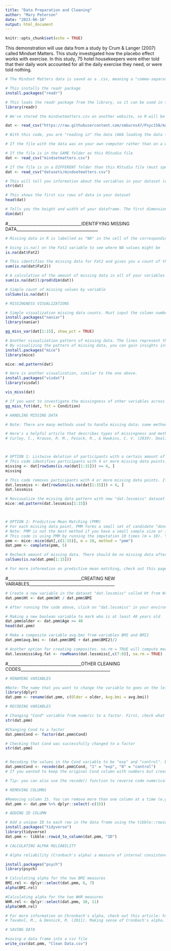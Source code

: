 ---
title: "Data Preparation and Cleaning"
author: "Mary Peterson"
date: "2023-06-10"
output: html_document
---

```{r setup, include=FALSE}
knitr::opts_chunk$set(echo = TRUE)
```


This demonstration will use data from a study by Crum & Langer (2007) called Mindset Matters. This study investigated how the placebo effect works with exercise. In this study, 75 hotel housekeepers were either told that their daily work accounted for all the daily exercise they need, or were told nothing.


```{r}
# The Mindset Matters data is saved as a .csv, meaning a "comma-separated value" format, as this is really easy for computer programs to parse. If you were to open this file in a basic text editor program, you'd see rows are separated on different lines, and columns are separated by commas. In R, the readr package can understand this format and create a rectangle dataframe for us.

# This installs the readr package
install.packages("readr")

# This loads the readr package from the library, so it can be used in the present code.
library(readr)
```

```{r}
# We've stored the mindsetmatters.csv on another website, so R will be able load it if you use the function read_csv() from the readr package and give it the web destination. Try it out below - the only argument you need for the function is the name of the file, in quotes.

dat <- read_csv("https://raw.githubusercontent.com/smburns47/Psyc158/main/mindsetmatters.csv")

# With this code, you are "reading in" the data (AKA loading the data file into R) and naming the dataset "dat"
```

```{r}
# If the file with the data was on your own computer rather than on a website, you can do one of the following:

# If the file is in the SAME folder as this RStudio file
dat <- read_csv("mindsetmatters.csv")

# If the file is in a DIFFERENT folder than this RStudio file (must specify file path)
dat <- read_csv("datasets/mindsetmatters.csv")
```

```{r}
# This will tell you information about the variables in your dataset (e.g., is R considering the variable age as numeric, a character, or a factor?)
str(dat)

# This shows the first six rows of data in your dataset
head(dat)

# Tells you the height and width of your dataframe. The first dimension always corresponds to the number of rows, and the second dimension to the number of columns.
dim(dat)
```

#____________________________________IDENTIFYING MISSING DATA________________________________________
```{r}
# Missing data in R is labelled as "NA" in the cell of the corresponding variable. R also recodes blank cells as NA. If your data set represents missing data in some other way (e.g., some people put the value -999), you should recode the values as NA when working in R.

# Using is.na() on the Fat2 variable to see where NA values might be
is.na(dat$Fat2)
```

```{r}
# This identifies the missing data for Fat2 and gives you a count of the missing data points for the variable
sum(is.na(dat$Fat2))
```

```{r}
# A calculation of the amount of missing data in all of your variables (e.g., 0.12 indicates 12% of data missing)
sum(is.na(dat))/prod(dim(dat))

# Simple count of missing values by variable
colSums(is.na(dat))
```

```{r}
# MISSINGNESS VISUALIZATIONS

# Simple visualization missing data counts. Must input the column numbers of the variables that you want to see. In this case, we will look at all columns, 1:15, which means columns 1 through 15.
install.packages("naniar")
library(naniar)

gg_miss_var(dat[1:15], show_pct = TRUE)

# Another visualization pattern of missing data. The lines represent the cases (rows) in your dataset, and missing values are shown as pink boxes in the lines. For example, the top row indicates that 47 participants had no missing data. The row below it indicates that 9 paricipants had no missing data except for the Fat2 variable. 
# By visualizing the pattern of missing data, you can gain insights into the missingness structure and identify any potential issues or biases caused by missing data.
install.packages("mice")
library(mice)

mice::md.pattern(dat)

# Here is another visualization, similar to the one above.
install.packages("visdat")
library(visdat)

vis_miss(dat)

# If you want to investigate the missingness of other variables across one variable, you can use this code. This provides a heat map looking at missingness across the Condition variable. Notice that the "uninformed" Condition has more missingness overall than the informed condition.
gg_miss_fct(dat, fct = Condition)
```

```{r}
# HANDLING MISSING DATA

# Note: There are many methods used to handle missing data; some methods are more appropriate than others, depending on the data and it's missingness. Below are just two examples of methods that can be used - be mindful of the option that is most appropriate for your data.

# Here's a helpful article that describes types of missingness and methods for handling missing data: https://journals.sagepub.com/doi/10.1177/1078087417726394 
# Curley, C., Krause, R. M., Feiock, R., & Hawkins, C. V. (2019). Dealing with Missing Data: A Comparative Exploration of Approaches Using the Integrated City Sustainability Database. Urban Affairs Review, 55(2), 591–615. https://doi.org/10.1177/1078087417726394



# OPTION 1: Listwise deletion of participants with a certain amount of missing data
# This code identifies participants with 4 or more missing data points. 
missing <- dat[rowSums(is.na(dat[1:15])) >= 4, ]
missing

# This code removes participants with 4 or more missing data points. If you want to remove participants with ANY missing data, you can change the 4 to a 0. Notice that we created a new dataset called "dat.lessmiss". This way, you still have the original dataset "dat" if you need to reaccess it.
dat.lessmiss <- dat[rowSums(is.na(dat[1:15])) < 4, ]
dat.lessmiss

# Revisualize the missing data pattern with new "dat.lessmiss" dataset
mice::md.pattern(dat.lessmiss[1:15])



# OPTION 2: Predictive Mean Matching (PMM)
# For each missing data point, PMM forms a small set of candidate "donors" (typically with 3, 5 or 10 members) from all complete cases that have predicted values closest to the predicted value for the missing entry. One donor is randomly drawn from the candidates, and the observed value of the donor replaces the missing value.
# Note: PMM is not the best method if you have a small sample size or if there is a large proportion of incomplete cases
# This code is using PMM by running the imputation 10 times (m = 10). You can change this number based on your desired amount of imputations. For "method = pmm", you could instead put "logreg", "polyreg", or "polyr" for binary variables, Bayesian polytomous regression, or ordered data, respectively. However, we will use pmm here.
pmm <- mice::mice(dat[,c(1:15)], m = 10, method = "pmm")
dat.pmm <- complete(pmm, 5)

# Recheck amount of missing data. There should be no missing data after PMM.
colSums(is.na(dat.pmm[1:15]))

# For more information on predictive mean matching, check out this page: https://stefvanbuuren.name/fimd/sec-pmm.html
```


#____________________________________CREATING NEW VARIABLES__________________________________________
```{r}
# Create a new variable in the dataset "dat.lessmiss" called Ht from Wt and BMI
dat.pmm$Ht <- dat.pmm$Wt / dat.pmm$BMI

# After running the code above, click on "dat.lessmiss" in your environment at the top right of the window. Do you see the new Ht variable in the dataset?
```

```{r}
# Making a new boolean variable to mark who is at least 40 years old
dat.pmm$older <- dat.pmm$Age >= 40
head(dat.pmm)
```

```{r}
# Make a composite variable avg.bmi from variables BMI and BMI2
dat.pmm$avg.bmi <- (dat.pmm$BMI + dat.pmm$BMI2)/2

# Another option for creating composites. na.rm = TRUE will compute means for participants with missing data based on responses available. Think about if you want na.rm = TRUE, if you want participants who had did not complete every item in composite.
dat.lessmiss$Avg.fat <- rowMeans(dat.lessmiss[,c(7:8)], na.rm = TRUE)

```

#____________________________________OTHER CLEANING CODES____________________________________________
```{r}
# RENAMING VARIABLES 

#Note: The name that you want to change the variable to goes on the left side of the equal sign and the current name for the variable is on the right
library(dplyr)
dat.pmm <- rename(dat.pmm, c(Older = older, Avg.bmi = avg.bmi))
```

```{r}
# RECODING VARIABLES

# Changing "Cond" variable from numeric to a factor. First, check what datatype Cond is. You can also do this by selecting the dataset dat.pmm from the environment and hovering your cursor over the Cond column header.
str(dat.pmm)

#Changing Cond to a factor
dat.pmm$Cond <- factor(dat.pmm$Cond)

# Checking that Cond was successfully changed to a factor
str(dat.pmm)


# Recoding the values in the Cond variable to be "exp" and "control". Both the numbers and words are in quotes because they are factors. 
dat.pmm$Cond <- recode(dat.pmm$Cond, "1" = "exp", "0" = "control")
# If you wanted to keep the original Cond column with numbers but create a new column with "exp" and "control", you could simply change the dat.pmm$Cond at the beginning of the line of code to a new variable name such as dat.pmm$CondRecode

# Tip: you can also use the recode() function to reverse code numerical variables. For example: dat$variablename <- recode(dat$variablename, '1'=7, '2'=6, '3'=5, '4'=4, '5'=3, '6'=2, '7'=1)
```

```{r}
# REMOVING COLUMNS

#Removing column 15. You can remove more than one column at a time (e.g., -c(1:4, 7))
dat.pmm <- dat.pmm %>% dplyr::select(-c(15))
```

```{r}
# ADDING ID COLUMN

# Add a unique ID to each row in the data frame using the tibble::rowid_to_column function from the tidyverse package
install.packages("tidyverse")
library(tidyverse)
dat.pmm <- tibble::rowid_to_column(dat.pmm, "ID")

```

```{r}
# CALCULATING ALPHA RELIABILITY

# Alpha reliability (Cronbach's alpha) a measure of internal consistency. It measures how closely participants' responses on a related set of items (e.g., the 5 items of an anxiety scale) all hang together. Cronbach's alpha can range from 0-1, with 1 indicating consistency in responses across items.

install.packages("psych")
library(psych)

# Calculating alpha for the two BMI measures
BMI.rel <- dplyr::select(dat.pmm, 6, 7)
alpha(BMI.rel)

#Calculating alpha for the two WHR measures
WHR.rel <- dplyr::select(dat.pmm, 10, 11)
alpha(WHR.rel)

# For more information on Chronbach's alpha, check out this article: https://www.ncbi.nlm.nih.gov/pmc/articles/PMC4205511/
# Tavakol, M., & Dennick, R. (2011). Making sense of Cronbach's alpha. International journal of medical education, 2, 53–55. https://doi.org/10.5116/ijme.4dfb.8dfd

```

```{r}
# SAVING DATA

#saving a data frame into a csv file
write_csv(dat.pmm, "Clean Data.csv")
```


